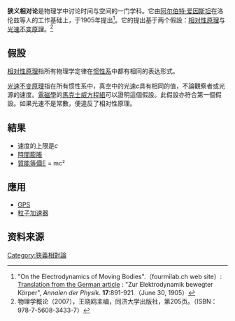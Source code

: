 {{简介|狭义相对论}}
{{NoteTA
|G1 = Physics
}}
'''狭义相对论'''是物理学中讨论时间与空间的一门学科。它由[[阿尔伯特·爱因斯坦|阿尔伯特·爱因斯坦]]在洛伦兹等人的工作基础上，于1905年提出<ref>"On the Electrodynamics of Moving Bodies".（fourmilab.ch web site）: [http://www.fourmilab.ch/etexts/einstein/specrel/www/ Translation from the German article] {{Wayback|url=http://www.fourmilab.ch/etexts/einstein/specrel/www/ |date=20110425235615 }}: "Zur Elektrodynamik bewegter Körper", ''Annalen der Physik''. '''17''':891-921.（June 30, 1905）</ref>。它的提出基于两个假設：[[相对性原理|相对性原理]]与[[光速不变原理|光速不变原理]]。<ref>物理学概论（2007），王晓鸥主编，同济大学出版社，第205页。（ISBN：978-7-5608-3433-7）</ref>

==假設==
{{main|相对性原理|光速不变原理}}
[[相对性原理|相对性原理]]指所有物理学定律在[[惯性系|惯性系]]中都有相同的表达形式。

[[光速不变原理|光速不变原理]]指在所有惯性系中，真空中的光速''c''具有相同的值，不論觀察者或光源的速度。[[電磁學|電磁學]]的[[馬克士威方程組|馬克士威方程組]]可以證明這個假設。此假設亦符合第一個假設。如果光速不是常數，便違反了相对性原理。

==結果==
*速度的上限是''c''
*[[時間膨脹|時間膨脹]]
*[[質能等價|質能等價]]E = mc² 

==應用==
*[[GPS|GPS]]
*[[粒子加速器|粒子加速器]]

==资料来源==
{{reflist}}

{{入門條目}}

[[Category:狹義相對論|Category:狹義相對論]]